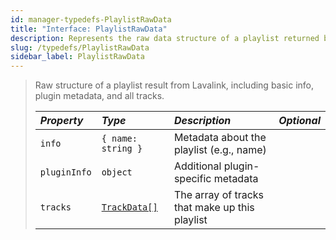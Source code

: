 ```yaml
---
id: manager-typedefs-PlaylistRawData
title: "Interface: PlaylistRawData"
description: Represents the raw data structure of a playlist returned by Lavalink.
slug: /typedefs/PlaylistRawData
sidebar_label: PlaylistRawData
---
```


> Raw structure of a playlist result from Lavalink, including basic info, plugin metadata, and all tracks.
> 
> | <i className="fa-solid fa-hashtag"/> Property  | <i className="fa-solid fa-font"/> Type                                   | <i className="fa-solid fa-list"/> Description                         | <i className="fa-solid fa-flask"/> Optional |
> |:----------------------------------------------|:------------------------------------------------------------------------|:----------------------------------------------------------------------|:--------------------------------------------:|
> | `info`                                         | `{ name: string }`                                                      | Metadata about the playlist (e.g., name)                              | <i className="fa-solid fa-xmark"/>           |
> | `pluginInfo`                                   | `object`                                                                | Additional plugin-specific metadata                                   | <i className="fa-solid fa-xmark"/>           |
> | `tracks`                                       | [`TrackData[]`](./TrackData.mdx)                                        | The array of tracks that make up this playlist                        | <i className="fa-solid fa-xmark"/>           |
